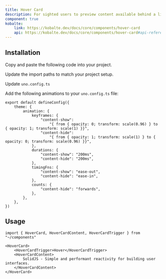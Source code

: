 ```yaml
---
title: Hover Card
description: For sighted users to preview content available behind a link.
component: true
kobalte:
    link: https://kobalte.dev/docs/core/components/hover-card
    api: https://kobalte.dev/docs/core/components/hover-card#api-reference
---
```


<ComponentExample src="/src/components/examples/hover-card/demo.tsx">
	<HoverCardDemo />
</ComponentExample>

## Installation

<Steps>

<Step>Copy and paste the following code into your project.</Step>

<ComponentSource src="/src/components/ui/hover-card.tsx" />

<Step>Update the import paths to match your project setup.</Step>

<Step>Update `uno.config.ts`</Step>

Add the following animations to your `uno.config.ts` file:

```tsx title="uno.config.ts" {3-28}
export default defineConfig({
	theme: {
		animation: {
			keyframes: {
				"content-show":
					"{ from { opacity: 0; transform: scale(0.96) } to { opacity: 1; transform: scale(1) }}",
				"content-hide":
					"{ from { opacity: 1; transform: scale(1) } to { opacity: 0; transform: scale(0.96) }}",
			},
			durations: {
				"content-show": "200ms",
				"content-hide": "200ms",
			},
			timingFns: {
				"content-show": "ease-out",
				"content-hide": "ease-in",
			},
			counts: {
				"content-hide": "forwards",
			},
		},
	},
})
```

</Steps>

## Usage

```tsx
import { HoverCard, HoverCardContent, HoverCardTrigger } from "~/components"
```

```tsx
<HoverCard>
	<HoverCardTrigger>Hover</HoverCardTrigger>
	<HoverCardContent>
		SolidJS - Simple and performant reactivity for building user interfaces.
	</HoverCardContent>
</HoverCard>
```
